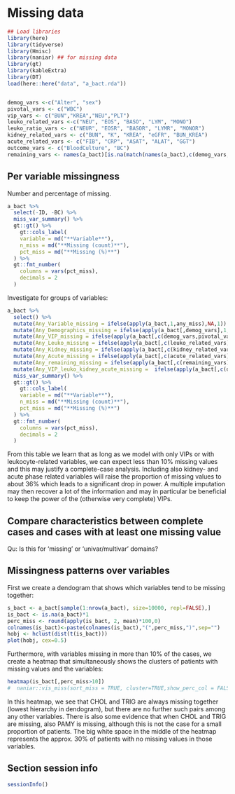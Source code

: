 # Missing data


```r
## Load libraries
library(here)
library(tidyverse)
library(Hmisc)
library(naniar) ## for missing data 
library(gt)
library(kableExtra)
library(DT)
load(here::here("data", "a_bact.rda"))


demog_vars <-c("Alter", "sex")
pivotal_vars <- c("WBC")
vip_vars <- c("BUN","KREA","NEU","PLT")
leuko_related_vars <-c("NEU", "EOS", "BASO", "LYM", "MONO")
leuko_ratio_vars <- c("NEUR", "EOSR", "BASOR", "LYMR", "MONOR")
kidney_related_vars <- c("BUN", "K", "KREA", "eGFR", "BUN_KREA")
acute_related_vars <- c("FIB", "CRP", "ASAT", "ALAT", "GGT")
outcome_vars <- c("BloodCulture", "BC")
remaining_vars <- names(a_bact)[is.na(match(names(a_bact),c(demog_vars, pivotal_vars, vip_vars, leuko_related_vars, leuko_ratio_vars, kidney_related_vars, acute_related_vars, outcome_vars, c("ID"))))]

```


## Per variable missingness

Number and percentage of missing. 

```r
a_bact %>%
  select(-ID, -BC) %>%
  miss_var_summary() %>%
  gt::gt() %>%
    gt::cols_label(
    variable = md("**Variable**"),
    n_miss = md("**Missing (count)**"),
    pct_miss = md("**Missing (%)**")
  ) %>%
  gt::fmt_number(
    columns = vars(pct_miss),
    decimals = 2
  )

```


Investigate for groups of variables:

```r
a_bact %>%
  select() %>%
  mutate(Any_Variable_missing = ifelse(apply(a_bact,1,any_miss),NA,1)) %>%
  mutate(Any_Demographics_missing = ifelse(apply(a_bact[,demog_vars],1,any_miss),NA,1)) %>%
  mutate(Any_VIP_missing = ifelse(apply(a_bact[,c(demog_vars,pivotal_vars, vip_vars)],1,any_miss),NA,1)) %>%
  mutate(Any_Leuko_missing = ifelse(apply(a_bact[,c(leuko_related_vars)],1,any_miss),NA,1)) %>%
  mutate(Any_Kidney_missing = ifelse(apply(a_bact[,c(kidney_related_vars)],1,any_miss),NA,1)) %>%
  mutate(Any_Acute_missing = ifelse(apply(a_bact[,c(acute_related_vars)],1,any_miss),NA,1)) %>%
  mutate(Any_remaining_missing = ifelse(apply(a_bact[,c(remaining_vars)],1,any_miss),NA,1)) %>%
  mutate(Any_VIP_leuko_kidney_acute_missing =  ifelse(apply(a_bact[,c(demog_vars,pivotal_vars, vip_vars, leuko_related_vars, leuko_ratio_vars, kidney_related_vars, acute_related_vars)],1,any_miss),NA,1)) %>%
  miss_var_summary() %>%
  gt::gt() %>%
    gt::cols_label(
    variable = md("**Variable**"),
    n_miss = md("**Missing (count)**"),
    pct_miss = md("**Missing (%)**")
  ) %>%
  gt::fmt_number(
    columns = vars(pct_miss),
    decimals = 2
  )

```

From this table we learn that as long as we model with only VIPs or with leukocyte-related variables, we can expect less than 10% missing values and this may justify a complete-case analysis. Including also kidney- and acute phase related variables will raise the proportion of missing values to about 36% which leads to a significant drop in power. A multiple imputation may then recover a lot of the information and may in particular be beneficial to keep the power of the (otherwise very complete) VIPs.


## Compare characteristics between complete cases and cases with at least one missing value

Qu: Is this for 'missing' or 'univar/multivar' domains?


## Missingness patterns over variables


First we create a dendogram that shows which variables tend to be missing together:

```r
s_bact <- a_bact[sample(1:nrow(a_bact), size=10000, repl=FALSE),]
is_bact <- is.na(a_bact)*1
perc_miss <- round(apply(is_bact, 2, mean)*100,0)
colnames(is_bact)<-paste(colnames(is_bact),"(",perc_miss,")",sep="")
hobj <- hclust(dist(t(is_bact)))
plot(hobj, cex=0.5)
```

Furthermore, with variables missing in more than 10% of the cases, we create a heatmap that simultaneously shows the clusters of patients with missing values and the variables:



```r
heatmap(is_bact[,perc_miss>10])
#  naniar::vis_miss(sort_miss = TRUE, cluster=TRUE,show_perc_col = FALSE) 
```

In this heatmap, we see that CHOL and TRIG are always missing together (lowest hierarchy in dendogram), but there are no further such pairs among any other variables. There is also some evidence that when CHOL and TRIG are missing, also PAMY is missing, although this is not the case for a small proportion of patients. The big white space in the middle of the heatmap represents the approx. 30% of patients with no missing values in those variables.


## Section session info

```r
sessionInfo()
```
